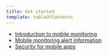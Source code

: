 ```yaml
---
title: Get started
template: tableOfContents
---
```


* [Introduction to mobile monitoring](/docs/mobile-monitoring/new-relic-mobile/get-started/introduction-mobile-monitoring)
* [Mobile monitoring alert information](/docs/mobile-monitoring/new-relic-mobile/get-started/mobile-monitoring-alert-information)
* [Security for mobile apps](/docs/mobile-monitoring/new-relic-mobile/get-started/security-mobile-apps)
